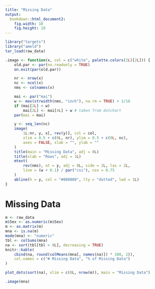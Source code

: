 ```yaml
---
title: "Missing Data"
output:
  bookdown::html_document2:
    fig.width: 10
    fig.height: 10
---
```


```r
library("targets")
library("ameld")
tar_load(raw_data)

.image <- function(x, col = c("white", palette.colors(2L)[2L])) {
    old.par <- par(no.readonly = TRUE)
    on.exit(par(old.par))

    nr <- nrow(x)
    nc <- ncol(x)
    nms <- colnames(x)

    mai <- par("mai")
    w <- max(strwidth(nms, "inch"), na.rm = TRUE) + 1/16
    if (mai[2L] < w)
        mai[2L] <- mai[4L] + w # taken from dotchart
    par(mai = mai)

    y <- seq_len(nc)
    image(
        1L:nr, y, x[, rev(y)], col = col,
        xlim = 0.5 + c(0L, nr), ylim = 0.5 + c(0L, nc),
        axes = FALSE, xlab = "", ylab = ""
    )
    title(main = "Missing Data", adj = 0L)
    title(xlab = "Rows", adj = 1L)
    mtext(
        rev(nms), at = y, adj = 0L, side = 2L, las = 2L,
        line = (w + 0.1) / par("csi"), cex = 0.75
    )
    abline(h = y, col = "#808080", lty = "dotted", lwd = 1L)
}
```

# Missing Data

```r
m <- raw_data
m$Sex <- as.numeric(m$Sex)
m <- as.matrix(m)
mna <- is.na(m)
mode(mna) <- "numeric"
tbl <- colSums(mna)
na <- sort(tbl[tbl > 0L], decreasing = TRUE)
knitr::kable(
    cbind(na, round(colMeans(mna[, names(na)]) * 100, 2)),
    col.names = c("# Missing Data", "% of Missing Data")
)

plot_dots(sort(na), xlim = c(0L, nrow(m)), main = "Missing Data")
```

```r
.image(mna)
```
